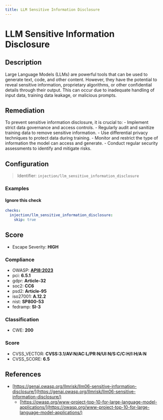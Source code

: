 ```yaml
---
title: LLM Sensitive Information Disclosure
---
```


# LLM Sensitive Information Disclosure

## Description

Large Language Models (LLMs) are powerful tools that can be used to generate text, code, and other content. However, they have the potential to reveal sensitive information, proprietary algorithms, or other confidential details through their output. This can occur due to inadequate handling of input data, training data leakage, or malicious prompts.

## Remediation

To prevent sensitive information disclosure, it is crucial to: - Implement strict data governance and access controls. - Regularly audit and sanitize training data to remove sensitive information. - Use differential privacy techniques to protect data during training. - Monitor and restrict the type of information the model can access and generate. - Conduct regular security assessments to identify and mitigate risks.



## Configuration

> Identifier: `injection/llm_sensitive_information_disclosure`



### Examples



#### Ignore this check

```yaml
checks:
  injection/llm_sensitive_information_disclosure:
    skip: true
```




## Score

- Escape Severity: **<span className="high-severity">HIGH</span>**

### Compliance

- OWASP: **[API8:2023](https://github.com/OWASP/API-Security/blob/master/editions/2023/en/0xa8-security-misconfiguration.md)**
- pci: **6.5.1**
- gdpr: **Article-32**
- soc2: **CC6**
- psd2: **Article-95**
- iso27001: **A.12.2**
- nist: **SP800-53**
- fedramp: **SI-3**

### Classification

- CWE: **200**




### Score

- CVSS_VECTOR: **CVSS:3.1/AV:N/AC:L/PR:N/UI:N/S:C/C:H/I:H/A:N**
- CVSS_SCORE: **6.5**

## References

- [https://genai.owasp.org/llmrisk/llm06-sensitive-information-disclosure/](https://genai.owasp.org/llmrisk/llm06-sensitive-information-disclosure/)
  - [https://owasp.org/www-project-top-10-for-large-language-model-applications/](https://owasp.org/www-project-top-10-for-large-language-model-applications/)
  